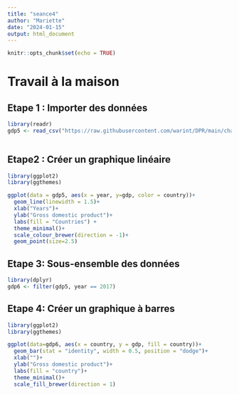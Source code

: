 ```yaml
---
title: "seance4"
author: "Mariette"
date: "2024-01-15"
output: html_document
---
```


```r
knitr::opts_chunk$set(echo = TRUE)
```

# Travail à la maison

## Etape 1 : Importer des données

```r
library(readr)
gdp5 <- read_csv("https://raw.githubusercontent.com/warint/DPR/main/chapter10/data/chapter10data.csv")
  
```

## Etape2 : Créer un graphique linéaire

```r
library(ggplot2)
library(ggthemes)

ggplot(data = gdp5, aes(x = year, y=gdp, color = country))+
  geom_line(linewidth = 1.5)+
  xlab("Years")+
  ylab("Gross domestic product")+
  labs(fill = "Countries") +
  theme_minimal()+
  scale_colour_brewer(direction = -1)+
  geom_point(size=2.5)

```

## Etape 3: Sous-ensemble des données

```r
library(dplyr)
gdp6 <- filter(gdp5, year == 2017)
```

## Etape 4: Créer un graphique à barres

```r
library(ggplot2)
library(ggthemes)

ggplot(data=gdp6, aes(x = country, y = gdp, fill = country))+
  geom_bar(stat = "identity", width = 0.5, position = "dodge")+
  xlab("")+
  ylab("Gross domestic product")+
  labs(fill = "country")+
  theme_minimal()+
  scale_fill_brewer(direction = 1)
```


